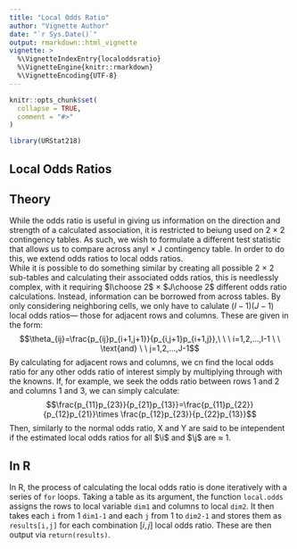 ```yaml
---
title: "Local Odds Ratio"
author: "Vignette Author"
date: "`r Sys.Date()`"
output: rmarkdown::html_vignette
vignette: >
  %\VignetteIndexEntry{localoddsratio}
  %\VignetteEngine{knitr::rmarkdown}
  %\VignetteEncoding{UTF-8}
---
```


```r
knitr::opts_chunk$set(
  collapse = TRUE,
  comment = "#>"
)
```

```r
library(URStat218)
```

## Local Odds Ratios

## Theory
While the odds ratio is useful in giving us information on the direction and strength of a calculated association, it is restricted to beiung used on 2 $\times$ 2 contingency tables. As such, we wish to formulate a different test statistic that allows us to compare across anyI $\times$ J contingency table. In order to do this, we extend odds ratios to local odds ratios.  
While it is possible to do something similar by creating all possible 2 $\times$ 2 sub-tables and calculating their associated odds ratios, this is needlessly complex, with it requiring $I\choose 2$ $\times$ $J\choose 2$ different odds ratio calculations. Instead, information can be borrowed from across tables. By only considering neighboring cells, we only have to calulate $(I-1)(J-1)$ local odds ratios--- those for adjacent rows and columns. These are given in the form:
$$\theta_{ij}=\frac{p_{ij}p_{i+1,j+1}}{p_{i,j+1}p_{i+1,j}},\ \ \ i=1,2,...,I-1 \ \ \text{and} \ \   j=1,2,...,J-1$$
By calculating for adjacent rows and columns, we cn find the local odds ratio for any other odds ratio of interest simply by multiplying through with the knowns. If, for example, we seek the odds ratio between rows 1 and 2 and columns 1 and 3, we can simply calculate:
$$\frac{p_{11}p_{23}}{p_{21}p_{13}}=\frac{p_{11}p_{22}}{p_{12}p_{21}}\times \frac{p_{12}p_{23}}{p_{22}p_{13}}$$
Then, similarly to the normal odds ratio, X and Y are said to be intependent if the estimated local odds ratios for all $\i$ and $\j$ are $\approx$ 1.


## In R
In R, the process of calculating the local odds ratio is done iteratively with a series of `for` loops. Taking a table as its argument, the function `local.odds` assigns the rows to local variable `dim1` and columns to local `dim2`. It then takes each `i` from 1 `dim1-1` and each `j` from 1 to `dim2-1` and stores them as `results[i,j]` for each combination $[i,j]$ local odds ratio. These are then output via `return(results)`.




